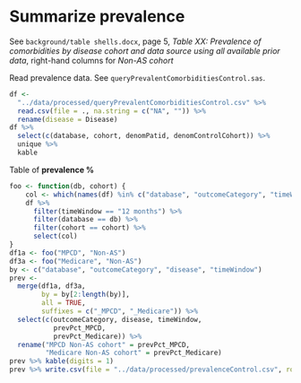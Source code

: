 # Summarize prevalence

See `background/table shells.docx`, page 5, 
*Table XX: Prevalence of comorbidities by disease cohort and data source using all available prior data*,
right-hand columns for *Non-AS cohort*

Read prevalence data.
See `queryPrevalentComorbiditiesControl.sas`.

```r
df <-
  "../data/processed/queryPrevalentComorbiditiesControl.csv" %>% 
  read.csv(file = ., na.string = c("NA", "")) %>% 
  rename(disease = Disease)
df %>% 
  select(c(database, cohort, denomPatid, denomControlCohort)) %>% 
  unique %>% 
  kable
```

Table of **prevalence %**

```r
foo <- function(db, cohort) {
    col <- which(names(df) %in% c("database", "outcomeCategory", "timeWindow", "disease", "prevPct"))
    df %>% 
      filter(timeWindow == "12 months") %>% 
      filter(database == db) %>% 
      filter(cohort == cohort) %>% 
      select(col)
}
df1a <- foo("MPCD", "Non-AS")
df3a <- foo("Medicare", "Non-AS")
by <- c("database", "outcomeCategory", "disease", "timeWindow")
prev <- 
  merge(df1a, df3a,
        by = by[2:length(by)],
        all = TRUE,
        suffixes = c("_MPCD", "_Medicare")) %>% 
  select(c(outcomeCategory, disease, timeWindow,
           prevPct_MPCD,
           prevPct_Medicare)) %>% 
  rename("MPCD Non-AS cohort" = prevPct_MPCD,
         "Medicare Non-AS cohort" = prevPct_Medicare)
prev %>% kable(digits = 1)
prev %>% write.csv(file = "../data/processed/prevalenceControl.csv", row.names = FALSE, na = "0")
```
